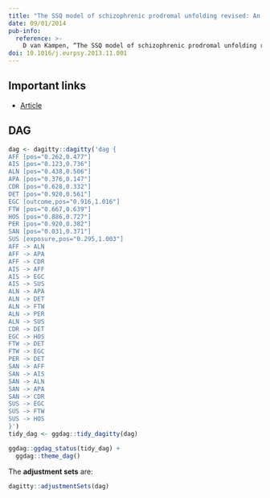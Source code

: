 ```yaml
---
title: "The SSQ model of schizophrenic prodromal unfolding revised: An analysis of its causal chains based on the language of directed graphs"
date: 09/01/2014
pub-info:
  reference: >-
    D van Kampen, “The SSQ model of schizophrenic prodromal unfolding revised: An analysis of its causal chains based on the language of directed graphs” <em>Eur Psychiatry</em> 29, 7 (September 2014): 437-448, doi: <a href="https://doi.org/10.1016/j.eurpsy.2013.11.001"><code>10.1016/j.eurpsy.2013.11.001</code></a>
doi: 10.1016/j.eurpsy.2013.11.001
---
```


## Important links

- [Article](https://doi.org/{{< meta doi >}})

## DAG

```r
dag <- dagitty::dagitty('dag {
AFF [pos="0.262,0.477"]
AIS [pos="0.123,0.736"]
ALN [pos="0.438,0.506"]
APA [pos="0.376,0.147"]
CDR [pos="0.628,0.332"]
DET [pos="0.920,0.561"]
EGC [outcome,pos="0.916,1.016"]
FTW [pos="0.667,0.639"]
HOS [pos="0.886,0.727"]
PER [pos="0.920,0.382"]
SAN [pos="0.031,0.371"]
SUS [exposure,pos="0.295,1.003"]
AFF -> ALN
AFF -> APA
AFF -> CDR
AIS -> AFF
AIS -> EGC
AIS -> SUS
ALN -> APA
ALN -> DET
ALN -> FTW
ALN -> PER
ALN -> SUS
CDR -> DET
EGC -> HOS
FTW -> DET
FTW -> EGC
PER -> DET
SAN -> AFF
SAN -> AIS
SAN -> ALN
SAN -> APA
SAN -> CDR
SUS -> EGC
SUS -> FTW
SUS -> HOS
}')
tidy_dag <- ggdag::tidy_dagitty(dag)

ggdag::ggdag_status(tidy_dag) +
  ggdag::theme_dag()
```

The **adjustment sets** are:

```r
dagitty::adjustmentSets(dag)
```
